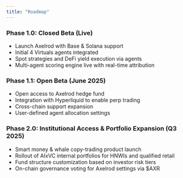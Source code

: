 ```yaml
---
title: "Roadmap"
---
```


### **Phase 1.0: Closed Beta (Live)**

- Launch Axelrod with Base & Solana support
- Initial 4 Virtuals agents integrated
- Spot strategies and DeFi yield execution via agents
- Multi-agent scoring engine live with real-time attribution

### **Phase 1.1: Open Beta (June 2025)**

- Open access to Axelrod hedge fund
- Integration with Hyperliquid to enable perp trading
- Cross-chain support expansion
- User-defined agent allocation settings

### **Phase 2.0: Institutional Access & Portfolio Expansion (Q3 2025)**

- Smart money & whale copy-trading product launch
- Rollout of AIxVC internal portfolios for HNWIs and qualified retail
- Fund structure customization based on investor risk tiers
- On-chain governance voting for Axelrod settings via \$AXR